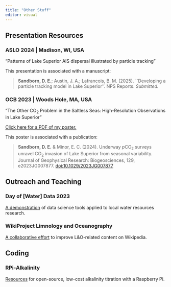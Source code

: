 ```yaml
---
title: "Other Stuff"
editor: visual
---
```

## Presentation Resources

### ASLO 2024 | Madison, WI, USA

"Patterns of Lake Superior AIS dispersal illustrated by particle tracking"

This presentation is associated with a manuscript:

> **Sandborn, D. E.**; Austin, J. A.; Lafrancois, B. M. (2025). ``Developing a particle tracking model in Lake Superior''. NPS Reports. *Submitted.*

### OCB 2023 | Woods Hole, MA, USA

"The Other CO<sub>2</sub> Problem in the Saltless Seas: High-Resolution Observations in Lake Superior"

[Click here for a PDF of my poster.](Sandborn_OCB_23.pdf)

This poster is associated with a publication: 

> **Sandborn, D. E.** & Minor, E. C. (2024). Underway *p*CO<sub>2</sub> surveys unravel CO<sub>2</sub> invasion of Lake Superior from seasonal variability. Journal of Geophysical Research: Biogeosciences, 129, e2023JG007877. [doi:10.1029/2023JG007877](https://doi.org/10.1029/2023JG007877)

## Outreach and Teaching

### Day of [Water] Data 2023

[A demonstration](https://d-sandborn.github.io/DayOfWaterData2023/) of data science tools applied to local water resources research.

### WikiProject Limnology and Oceanography

[A collaborative effort](https://en.wikipedia.org/wiki/Wikipedia:WikiProject_Limnology_and_Oceanography) to improve L&O-related content on Wikipedia. 

## Coding

### RPi-Alkalinity

[Resources](https://github.com/d-sandborn/RPi-Alkalinity) for open-source, low-cost alkalinity titration with a Raspberry Pi.
